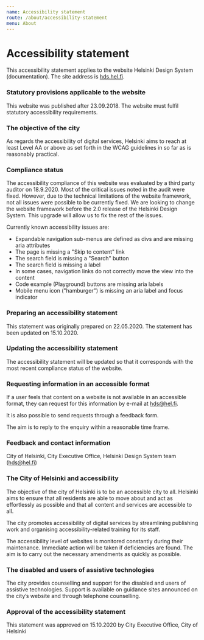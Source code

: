 ```yaml
---
name: Accessibility statement 
route: /about/accessibility-statement
menu: About
---
```



# Accessibility statement

This accessibility statement applies to the website Helsinki Design System (documentation). The site address is [hds.hel.fi](http://hds.hel.fi).

### Statutory provisions applicable to the website
This website was published after 23.09.2018. The website must fulfil statutory accessibility requirements.

### The objective of the city
As regards the accessibility of digital services, Helsinki aims to reach at least Level AA or above as set forth in the WCAG guidelines in so far as is reasonably practical.

### Compliance status
The accessibility compliance of this website was evaluated by a third party auditor on 18.9.2020. Most of the critical issues noted in the audit were fixed. However, due to the technical limitations of the website framework, not all issues were possible to be currently fixed. We are looking to change the website framework before the 2.0 release of the Helsinki Design System. This upgrade will allow us to fix the rest of the issues.

Currently known accessibility issues are:
- Expandable navigation sub-menus are defined as divs and are missing aria attributes
- The page is missing a "Skip to content" link
- The search field is missing a "Search" button
- The search field is missing a label
- In some cases, navigation links do not correctly move the view into the content
- Code example (Playground) buttons are missing aria labels
- Mobile menu icon ("hamburger") is missing an aria label and focus indicator

### Preparing an accessibility statement
This statement was originally prepared on 22.05.2020. The statement has been updated on 15.10.2020.

### Updating the accessibility statement
The accessibility statement will be updated so that it corresponds with the most recent compliance status of the website.

### Requesting information in an accessible format
If a user feels that content on a website is not available in an accessible format, they can request for this information by e-mail at [hds@hel.fi](mailto:hds@hel.fi).

<p>It is also possible to send requests through a <Link href="https://www.hel.fi/helsinki/en/administration/participate/feedback" external>feedback form</Link>.</p>

The aim is to reply to the enquiry within a reasonable time frame.

### Feedback and contact information
City of Helsinki, City Executive Office, Helsinki Design System team ([hds@hel.fi](mailto:hds@hel.fi))

### The City of Helsinki and accessibility
The objective of the city of Helsinki is to be an accessible city to all. Helsinki aims to ensure that all residents are able to move about and act as effortlessly as possible and that all content and services are accessible to all.

The city promotes accessibility of digital services by streamlining publishing work and organising accessibility-related training for its staff.

The accessibility level of websites is monitored constantly during their maintenance. Immediate action will be taken if deficiencies are found. The aim is to carry out the necessary amendments as quickly as possible.

### The disabled and users of assistive technologies
The city provides counselling and support for the disabled and users of assistive technologies. Support is available on guidance sites announced on the city’s website and through telephone counselling.

### Approval of the accessibility statement
This statement was approved on 15.10.2020 by City Executive Office, City of Helsinki
